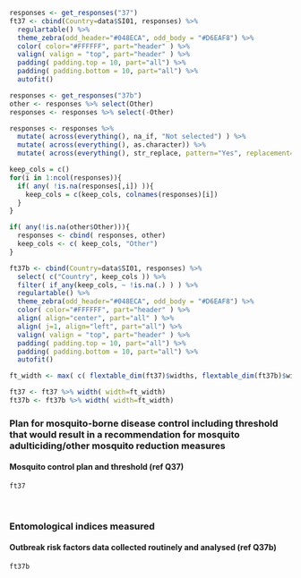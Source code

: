 

```r
responses <- get_responses("37")
ft37 <- cbind(Country=data$SI01, responses) %>%
  regulartable() %>% 
  theme_zebra(odd_header="#048ECA", odd_body = "#D6EAF8") %>% 
  color( color="#FFFFFF", part="header" ) %>% 
  valign( valign = "top", part="header" ) %>%
  padding( padding.top = 10, part="all") %>%
  padding( padding.bottom = 10, part="all") %>%
  autofit()

responses <- get_responses("37b")
other <- responses %>% select(Other) 
responses <- responses %>% select(-Other)

responses <- responses %>%
  mutate( across(everything(), na_if, "Not selected") ) %>%
  mutate( across(everything(), as.character)) %>%
  mutate( across(everything(), str_replace, pattern="Yes", replacement="X"))

keep_cols = c()
for(i in 1:ncol(responses)){
  if( any( !is.na(responses[,i]) )){
    keep_cols = c(keep_cols, colnames(responses)[i])
  }
}

if( any(!is.na(other$Other))){
  responses <- cbind( responses, other)
  keep_cols <- c( keep_cols, "Other")
}

ft37b <- cbind(Country=data$SI01, responses) %>%
  select( c("Country", keep_cols )) %>%
  filter( if_any(keep_cols, ~ !is.na(.) ) ) %>%
  regulartable() %>% 
  theme_zebra(odd_header="#048ECA", odd_body = "#D6EAF8") %>% 
  color( color="#FFFFFF", part="header" ) %>% 
  align( align="center", part="all" ) %>%
  align( j=1, align="left", part="all") %>%
  valign( valign = "top", part="header" ) %>%
  padding( padding.top = 10, part="all") %>%
  padding( padding.bottom = 10, part="all") %>%
  autofit()

ft_width <- max( c( flextable_dim(ft37)$widths, flextable_dim(ft37b)$widths ))

ft37 <- ft37 %>% width( width=ft_width)
ft37b <- ft37b %>% width( width=ft_width)
```

### Plan for mosquito-borne disease control including threshold that would result in a recommendation for mosquito adulticiding/other mosquito reduction measures

#### Mosquito control plan and threshold (ref Q37)

```r
ft37
```

<br> 

### Entomological indices measured

#### Outbreak risk factors data collected routinely and analysed (ref Q37b)

```r
ft37b
```
